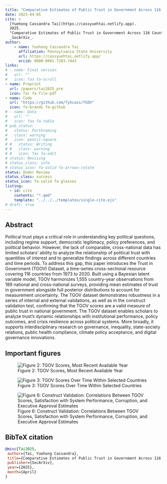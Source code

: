 ```yaml
---
title: "Comparative Estimates of Public Trust in Government Across 116 Countries, 1973–2020"
date: 2025-04-05
cite: >
  [Yuehong Cassandra Tai](https://cassyuehtai.netlify.app). 
  2025.
  "Comparative Estimates of Public Trust in Government Across 116 Countries, 1973–2020."
  _SocArXiv_.
author:
    - name: Yuehong Cassandra Tai
      affiliation: Pennsylvania State University
      url: https://cassyuehtai.netlify.app/
      orcid: 0000-0001-7303-7443
links:
# - name: Final version
#   url: ""
#   icon: fas fa-scroll
- name: Preprint
  url: /papers/tai2025_pre
  icon: far fa-file-pdf
- name: Code
  url: "https://github.com/Tyhcass/TGOV"
  icon: fa-brands fa-github
# - name: Data
#   url: ""
#   icon: fas fa-table
# pub_status:
#   status: Forthcoming
#   class: warning
#   icon: pencil-square
# #   status: Writing
# #   class: warning
# #   icon: fas fa-edit
# status: Revising
# status_class: info
# status_icon: fa-solid fa-arrows-rotate
status: Under Review
status_class: success
status_icon: fa-solid fa-glasses
listing:
  - id: cite
    contents: "*.qmd"
    template: "../../../templates/single-cite.ejs"
# draft: true
---
```


:::{#cite}
:::


## Abstract

Political trust plays a critical role in understanding key political questions, including regime support, democratic legitimacy, policy preferences, and political behavior. However, the lack of comparable, cross-national data has limited scholars' ability to analyze the relationship of political trust with quantities of interest and to generalize findings across different countries and time periods. To address this gap, this paper introduces the Trust in Government (TGOV) Dataset, a time-series cross-sectional resource covering 116 countries from 1973 to 2020. Built using a Bayesian latent variable model, TGOV harmonizes 1,555 country-year observations from 189 national and cross-national surveys, providing mean estimates of trust in government alongside full posterior distributions to account for measurement uncertainty. The TGOV dataset demonstrates robustness in a series of internal and external validations, as well as in the construct validation test, confirming that the TGOV scores are a valid measure of public trust in national government. The TGOV dataset enables scholars to analyze trust’s dynamic relationships with institutional performance, policy outcomes, and crisis resilience across political systems. More broadly, it supports interdisciplinary research on governance, inequality, state-society relations, public health compliance, climate policy acceptance, and digital governance innovations.

## Important figures

![Figure 2: TGOV Scores, Most Recent Available Year](tgov_cs_fig2.png)

![Figure 3: TGOV Scores Over Time Within Selected Countries](tgov_ts_fig3.png)

![Figure 6: Construct Validation: Correlations Between TGOV Scores, Satisfaction with System Performance, Corruption, and Executive Approval Estimates ](tgovextval2-1.png)


## BibTeX citation

```bibtex
@misc{Tai2025,
 author={Tai, Yuehong Cassandra},
 title={Comparative Estimates of Public Trust in Government Across 116 Countries, 1973–2020},
 publisher={SocArXiv},
 year={2025},
 month={April}
}
```
